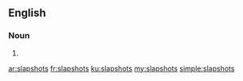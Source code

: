==English==

===Noun===
{{head|en|plural}}

# {{plural of|slapshot|lang=en}}

[[ar:slapshots]]
[[fr:slapshots]]
[[ku:slapshots]]
[[my:slapshots]]
[[simple:slapshots]]